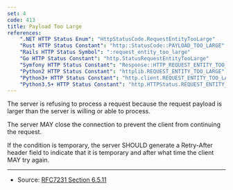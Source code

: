 ```yaml
---
set: 4
code: 413
title: Payload Too Large
references:
    ".NET HTTP Status Enum": "HttpStatusCode.RequestEntityTooLarge"
    "Rust HTTP Status Constant": "http::StatusCode::PAYLOAD_TOO_LARGE"
    "Rails HTTP Status Symbol": ":request_entity_too_large"
    "Go HTTP Status Constant": "http.StatusRequestEntityTooLarge"
    "Symfony HTTP Status Constant": "Response::HTTP_REQUEST_ENTITY_TOO_LARGE"
    "Python2 HTTP Status Constant": "httplib.REQUEST_ENTITY_TOO_LARGE"
    "Python3+ HTTP Status Constant": "http.client.REQUEST_ENTITY_TOO_LARGE"
    "Python3.5+ HTTP Status Constant": "http.HTTPStatus.REQUEST_ENTITY_TOO_LARGE"
---
```


<CodeTitle code={code} title={title} />

The server is refusing to process a request because the request payload is larger than the server is willing or able to process.

The server MAY close the connection to prevent the client from continuing the request.

If the condition is temporary, the server SHOULD generate a Retry-After header field to indicate that it is temporary and after what time the client MAY try again.

---

* Source: [RFC7231 Section 6.5.11][1]

[1]: <https://tools.ietf.org/html/rfc7231#section-6.5.11>

